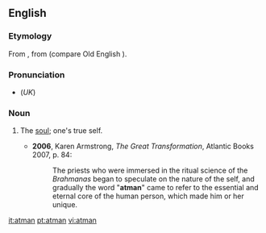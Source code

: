 ==English==
{{wikipedia}}
===Etymology===
From {{etyl|sa|en}} {{term|आत्म‍||wind, breath, soul|tr=Ātmā|sc=Deva|lang=sa}}, from {{proto|Indo-European|lang=en}} (compare Old English {{term|æþm|ǣþm|breath|lang=ang}}).

===Pronunciation===
*(''UK'') {{IPA|/ˈɑːtman/}}

===Noun===
{{en-noun}}

# {{context|Hinduism}} The [[soul]]; one's true self.
#*'''2006''', Karen Armstrong, ''The Great Transformation'', Atlantic Books 2007, p. 84:
#*:The priests who were immersed in the ritual science of the ''Brahmanas'' began to speculate on the nature of the self, and gradually the word "'''atman'''" came to refer to the essential and eternal core of the human person, which made him or her unique.

[[it:atman]]
[[pt:atman]]
[[vi:atman]]